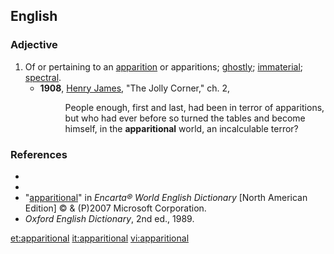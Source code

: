 ==English==

===Adjective===
{{en-adj}}

#Of or pertaining to an [[apparition]] or apparitions; [[ghostly]]; [[immaterial]]; [[spectral]].
#*'''1908''', [[w:Henry_James|Henry James]], "The Jolly Corner," ch. 2,
#*:People enough, first and last, had been in terror of apparitions, but who had ever before so turned the tables and become himself, in the '''apparitional''' world, an incalculable terror?

===References===
*{{R:Webster 1913}}
*{{R:Dictionary.com}}
*"[http://encarta.msn.com/dictionary_/apparitional.html apparitional]" in ''Encarta® World English Dictionary'' [North American Edition] © & (P)2007 Microsoft Corporation.
*''Oxford English Dictionary'', 2nd ed., 1989.

[[et:apparitional]]
[[it:apparitional]]
[[vi:apparitional]]